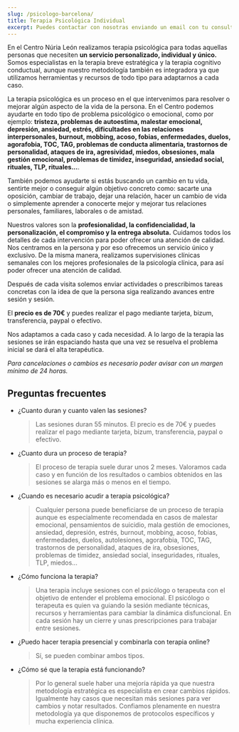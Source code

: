 ```yaml
---
slug: /psicologo-barcelona/
title: Terapia Psicológica Individual
excerpt: Puedes contactar con nosotras enviando un email con tu consulta a psicologa@nurialeon.com, seguirnos en redes sociales o escribir un mensaje a través del formulario de contacto.
---
```


En el Centro Núria León realizamos terapia psicológica para todas aquellas personas que necesiten **un servicio personalizado, individual y único.**
Somos especialistas en la terapia breve estratégica y la terapia cognitivo conductual, aunque nuestro metodología también es integradora ya que utilizamos herramientas y recursos de todo tipo para adaptarnos a cada caso.

La terapia psicológica es un proceso en el que intervenimos para resolver o mejorar algún aspecto de la vida de la persona. En el Centro podemos ayudarte en todo tipo de problema psicológico o emocional, como por ejemplo: **tristeza, problemas de autoestima, malestar emocional, depresión, ansiedad, estrés, dificultades en las relaciones interpersonales, burnout, mobbing, acoso, fobias, enfermedades, duelos, agorafobia, TOC, TAG, problemas de conducta alimentaria, trastornos de personalidad, ataques de ira, agresividad, miedos, obsesiones, mala gestión emocional, problemas de timidez, inseguridad, ansiedad social, rituales, TLP, rituales...**.

También podemos ayudarte si estás buscando un cambio en tu vida, sentirte mejor o conseguir algún objetivo concreto como: sacarte una oposición, cambiar de trabajo, dejar una relación, hacer un cambio de vida o simplemente aprender a conocerte mejor y mejorar tus relaciones personales, familiares, laborales o de amistad.

Nuestros valores son la **profesionalidad, la confidencialidad, la personalización, el compromiso y la entrega absoluta.** Cuidamos todos los detalles de cada intervención para poder ofrecer una atención de calidad. Nos centramos en la persona y por eso ofrecemos un servicio único y exclusivo. De la misma manera, realizamos supervisiones clínicas semanales con los mejores profesionales de la psicología clínica, para así poder ofrecer una atención de calidad.

Después de cada visita solemos enviar actividades o prescribimos tareas concretas con la idea de que la persona siga realizando avances entre sesión y sesión.

El **precio es de 70€** y puedes realizar el pago mediante tarjeta, bizum, transferencia, paypal o efectivo.

Nos adaptamos a cada caso y cada necesidad. A lo largo de la terapia las sesiones se irán espaciando hasta que una vez se resuelva el problema inicial se dará el alta terapéutica.

_Para cancelaciones o cambios es necesario poder avisar con un margen mínimo de 24 horas._


<ComoEsLaTerapia />

## Preguntas frecuentes

<div class="faq">

- ¿Cuanto duran y cuanto valen las sesiones?

  > Las sesiones duran 55 minutos. El precio es de 70€ y puedes realizar el pago mediante tarjeta, bizum, transferencia, paypal o efectivo.

- ¿Cuanto dura un proceso de terapia?

  > El proceso de terapia suele durar unos 2 meses. Valoramos cada caso y en función de los resultados o cambios obtenidos en las sesiones se alarga más o menos en el tiempo.

- ¿Cuando es necesario acudir a terapia psicológica?

  > Cualquier persona puede beneficiarse de un proceso de terapia aunque es especialmente recomendada en casos de malestar emocional, pensamientos de suicidio, mala gestión de emociones, ansiedad, depresión, estrés, burnout, mobbing, acoso, fobias, enfermedades, duelos, autolesiones, agorafobia, TOC, TAG, trastornos de personalidad, ataques de ira, obsesiones, problemas de timidez, ansiedad social, inseguridades, rituales, TLP, miedos...

- ¿Cómo funciona la terapia?

  > Una terapia incluye sesiones con el psicólogo o terapeuta con el objetivo de entender el problema emocional. El psicólogo o terapeuta es quien va guiando la sesión mediante técnicas, recursos y herramientas para cambiar la dinámica disfuncional. En cada sesión hay un cierre y unas prescripciones para trabajar entre sesiones.

- ¿Puedo hacer terapia presencial y combinarla con terapia online?

  > Sí, se pueden combinar ambos tipos.

- ¿Cómo sé que la terapia está funcionando?

  > Por lo general suele haber una mejoría rápida ya que nuestra metodología estratégica es especialista en crear cambios rápidos. Igualmente hay casos que necesitan más sesiones para ver cambios y notar resultados. Confiamos plenamente en nuestra metodología ya que disponemos de protocolos específicos y mucha experiencia clínica.

</div>
